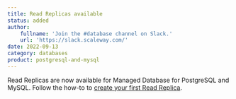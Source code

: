 ```yaml
---
title: Read Replicas available
status: added
author:
    fullname: 'Join the #database channel on Slack.'
    url: 'https://slack.scaleway.com/'
date: 2022-09-13
category: databases
product: postgresql-and-mysql
---
```


Read Replicas are now available for Managed Database for PostgreSQL and MySQL. Follow the how-to to [create your first Read Replica](/managed-databases-for-postgresql-and-mysql/how-to/manage-read-replicas/).
